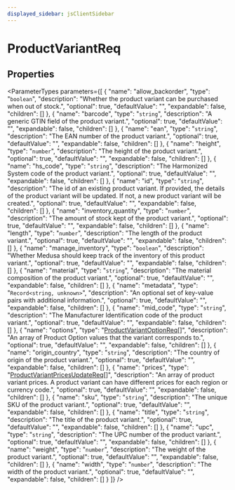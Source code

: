 ```yaml
---
displayed_sidebar: jsClientSidebar
---
```



# ProductVariantReq

## Properties

<ParameterTypes parameters={[
  {
    "name": "allow_backorder",
    "type": "`boolean`",
    "description": "Whether the product variant can be purchased when out of stock.",
    "optional": true,
    "defaultValue": "",
    "expandable": false,
    "children": []
  },
  {
    "name": "barcode",
    "type": "`string`",
    "description": "A generic GTIN field of the product variant.",
    "optional": true,
    "defaultValue": "",
    "expandable": false,
    "children": []
  },
  {
    "name": "ean",
    "type": "`string`",
    "description": "The EAN number of the product variant.",
    "optional": true,
    "defaultValue": "",
    "expandable": false,
    "children": []
  },
  {
    "name": "height",
    "type": "`number`",
    "description": "The height of the product variant.",
    "optional": true,
    "defaultValue": "",
    "expandable": false,
    "children": []
  },
  {
    "name": "hs_code",
    "type": "`string`",
    "description": "The Harmonized System code of the product variant.",
    "optional": true,
    "defaultValue": "",
    "expandable": false,
    "children": []
  },
  {
    "name": "id",
    "type": "`string`",
    "description": "The id of an existing product variant. If provided, the details of the product variant will be updated. If not, a new product variant will be created.",
    "optional": true,
    "defaultValue": "",
    "expandable": false,
    "children": []
  },
  {
    "name": "inventory_quantity",
    "type": "`number`",
    "description": "The amount of stock kept of the product variant.",
    "optional": true,
    "defaultValue": "",
    "expandable": false,
    "children": []
  },
  {
    "name": "length",
    "type": "`number`",
    "description": "The length of the product variant.",
    "optional": true,
    "defaultValue": "",
    "expandable": false,
    "children": []
  },
  {
    "name": "manage_inventory",
    "type": "`boolean`",
    "description": "Whether Medusa should keep track of the inventory of this product variant.",
    "optional": true,
    "defaultValue": "",
    "expandable": false,
    "children": []
  },
  {
    "name": "material",
    "type": "`string`",
    "description": "The material composition of the product variant.",
    "optional": true,
    "defaultValue": "",
    "expandable": false,
    "children": []
  },
  {
    "name": "metadata",
    "type": "`Record<string, unknown>`",
    "description": "An optional set of key-value pairs with additional information.",
    "optional": true,
    "defaultValue": "",
    "expandable": false,
    "children": []
  },
  {
    "name": "mid_code",
    "type": "`string`",
    "description": "The Manufacturer Identification code of the product variant.",
    "optional": true,
    "defaultValue": "",
    "expandable": false,
    "children": []
  },
  {
    "name": "options",
    "type": "[ProductVariantOptionReq](internal.ProductVariantOptionReq-3.mdx)[]",
    "description": "An array of Product Option values that the variant corresponds to.",
    "optional": true,
    "defaultValue": "",
    "expandable": false,
    "children": []
  },
  {
    "name": "origin_country",
    "type": "`string`",
    "description": "The country of origin of the product variant.",
    "optional": true,
    "defaultValue": "",
    "expandable": false,
    "children": []
  },
  {
    "name": "prices",
    "type": "[ProductVariantPricesUpdateReq](internal.ProductVariantPricesUpdateReq.mdx)[]",
    "description": "An array of product variant prices. A product variant can have different prices for each region or currency code.",
    "optional": true,
    "defaultValue": "",
    "expandable": false,
    "children": []
  },
  {
    "name": "sku",
    "type": "`string`",
    "description": "The unique SKU of the product variant.",
    "optional": true,
    "defaultValue": "",
    "expandable": false,
    "children": []
  },
  {
    "name": "title",
    "type": "`string`",
    "description": "The title of the product variant.",
    "optional": true,
    "defaultValue": "",
    "expandable": false,
    "children": []
  },
  {
    "name": "upc",
    "type": "`string`",
    "description": "The UPC number of the product variant.",
    "optional": true,
    "defaultValue": "",
    "expandable": false,
    "children": []
  },
  {
    "name": "weight",
    "type": "`number`",
    "description": "The weight of the product variant.",
    "optional": true,
    "defaultValue": "",
    "expandable": false,
    "children": []
  },
  {
    "name": "width",
    "type": "`number`",
    "description": "The width of the product variant.",
    "optional": true,
    "defaultValue": "",
    "expandable": false,
    "children": []
  }
]} />
